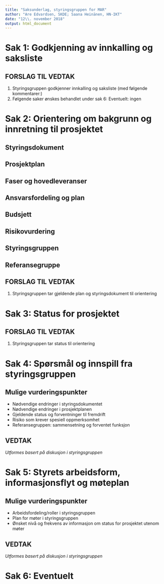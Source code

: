 ```yaml
---
title: "Saksunderlag, styringsgruppen for MAR"
author: "Are Edvardsen, SKDE; Saana Heinänen, HN-IKT"
date: "12\\. november 2018"
output: html_document
---
```


# Sak 1: Godkjenning av innkalling og saksliste

## FORSLAG TIL VEDTAK
1. Styringsgruppen godkjenner innkalling og saksliste (med følgende kommentarer:)
2. Følgende saker ønskes behandlet under sak 6: Eventuelt: ingen

# Sak 2: Orientering om bakgrunn og innretning til prosjektet

## Styringsdokument

## Prosjektplan

## Faser og hovedleveranser

## Ansvarsfordeling og plan

## Budsjett

## Risikovurdering

## Styringsgruppen

## Referansegruppe

## FORSLAG TIL VEDTAK
1. Styringsgruppen tar gjeldende plan og styringsdokument til orientering


# Sak 3: Status for prosjektet

## FORSLAG TIL VEDTAK
1. Styringsgruppen tar status til orientering


# Sak 4: Spørsmål og innspill fra styringsgruppen

## Mulige vurderingspunkter
- Nødvendige endringer i styringsdokumentet
- Nødvendige endringer i prosjektplanen
- Gjeldende status og forventninger til fremdrift
- Risiko som krever spesiell oppmerksomhet
- Referansegruppen: sammensetning og forventet funksjon

## VEDTAK
_Utformes basert på diskusjon i styringsgruppen_


# Sak 5: Styrets arbeidsform, informasjonsflyt og møteplan

## Mulige vurderingspunkter
- Arbeidsfordeling/roller i styringsgruppen
- Plan for møter i styringsgruppen
- Ønsket nivå og frekvens av informasjon om status for prosjektet utenom møter

## VEDTAK
_Utformes basert på diskusjon i styringsgruppen_


# Sak 6: Eventuelt